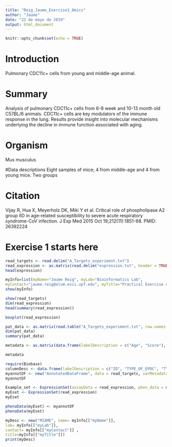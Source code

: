 ```yaml
---
title: "Reig_Jaume_Exercise1_Omics"
author: "Jaume"
date: "22 de mayo de 2019"
output: html_document
---
```


```r
knitr::opts_chunk$set(echo = TRUE)
```
# Introduction
Pulmonary CDC11c+ cells from young and middle-age animal.

# Summary
Analysis of pulmonary CDC11c+ cells from 6-8 week and 10-13 month old C57BL/6 animals. CDC11c+ cells are key modulators of the immune response in the lung. Results provide insight into molecular mechanisms underlying the decline in immune function associated with aging.

# Organism
Mus musculus

#Data descriptions
Eight samples of mice; 4 from middle-age and 4 from young mice. Two groups

# Citation
Vijay R, Hua X, Meyerholz DK, Miki Y et al. Critical role of phospholipase A2 group IID in age-related susceptibility to severe acute respiratory syndrome-CoV infection. J Exp Med 2015 Oct 19;212(11):1851-68. PMID: 26392224

# Exercise 1 starts here
```r
read_targets <- read.delim("A_Targets_experiment.txt")
read_expression <- as.matrix(read.delim("expression.txt", header = TRUE, row.names = 1))
head(expression)

```

```r
myInfo=list(myName="Jaume Reig", myLab="Bioinformatics Lab",
myContact="jaume.reig@alum.esci.upf.edu", myTitle="Practical Exercise on ExpressionSets")
show(myInfo)
```


```r
show(read_targets)
dim(read_expression)
head(summary(read_expression))
```

```r
boxplot(read_expression)
```

```r
pat_data <- as.matrix(read.table("A_Targets_experiment.txt", row.names = 1, header = TRUE, sep = "\t"))
dim(pat_data)
summary(pat_data)
```

```r
metadata <- as.matrix(data.frame(labelDescription = c("Age", "Score"), row.names = c("age", "score")))

metadata
```


```r
require(Biobase)
columnDesc <- data.frame(labelDescription = c("ID", "TYPE_OF_EPOC", "TYPE_OF_PATIENT"))
myannotDF <- new("AnnotatedDataFrame", data = read_targets, varMetadata = columnDesc)
myannotDF
```

```r
Example_set <- ExpressionSet(assayData = read_expression, phen_data = metadata)
myEset <- ExpressionSet(read_expression)
myEset
```

```r
phenoData(myEset) <- myannotDF
phenoData(myEset)
```


```r
myDesc <- new("MIAME", name= myInfo[["myName"]],
lab= myInfo[["myLab"]],
contact= myInfo[["myContact"]] ,
title=myInfo[["myTitle"]])
print(myDesc)
```

